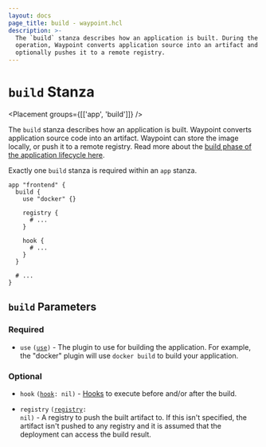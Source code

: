 ```yaml
---
layout: docs
page_title: build - waypoint.hcl
description: >-
  The `build` stanza describes how an application is built. During the build
  operation, Waypoint converts application source into an artifact and
  optionally pushes it to a remote registry.
---
```


# `build` Stanza

<Placement groups={[['app', 'build']]} />

The `build` stanza describes how an application is built. Waypoint converts
application source code into an artifact. Waypoint can store the image locally,
or push it to a remote registry. Read more about the
[build phase of the application lifecycle here](/docs/lifecycle/build).

Exactly one `build` stanza is required within an `app` stanza.

```hcl
app "frontend" {
  build {
    use "docker" {}

    registry {
      # ...
    }

    hook {
      # ...
    }
  }

  # ...
}
```

## `build` Parameters

### Required

- `use` <code>([use][use])</code> - The plugin to use for building the
  application. For example, the "docker" plugin will use `docker build` to
  build your application.

### Optional

- `hook` <code>([hook][hook]: nil)</code> - [Hooks](/docs/lifecycle/hooks)
  to execute before and/or after the build.

- `registry` <code>([registry][registry]: nil)</code> - A registry to
  push the built artifact to. If this isn't specified, the artifact isn't
  pushed to any registry and it is assumed that the deployment can access
  the build result.

[hook]: /docs/waypoint-hcl/hook "Hook Stanza"

[registry]: /docs/waypoint-hcl/registry "Registry Stanza"

[use]: /docs/waypoint-hcl/use "Use Stanza"

